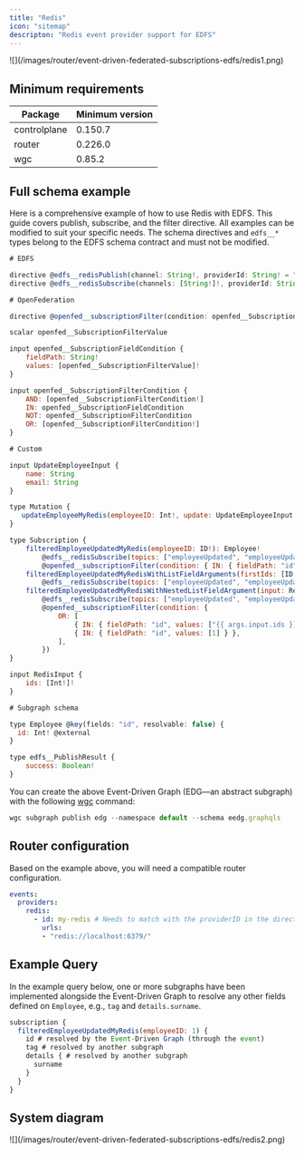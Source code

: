 ```yaml
---
title: "Redis"
icon: "sitemap"
descripton: "Redis event provider support for EDFS"
---
```


<Frame caption="Redis with EDFS">
  ![](/images/router/event-driven-federated-subscriptions-edfs/redis1.png)
</Frame>

## Minimum requirements

| Package      | Minimum version |
| ------------ | --------------- |
| controlplane | 0.150.7         |
| router       | 0.226.0         |
| wgc          | 0.85.2          |

## Full schema example

Here is a comprehensive example of how to use Redis with EDFS. This guide covers publish, subscribe, and the filter directive. All examples can be modified to suit your specific needs. The schema directives and `edfs__*` types belong to the EDFS schema contract and must not be modified.

```js
# EDFS

directive @edfs__redisPublish(channel: String!, providerId: String! = "default") on FIELD_DEFINITION
directive @edfs__redisSubscribe(channels: [String!]!, providerId: String! = "default") on FIELD_DEFINITION

# OpenFederation

directive @openfed__subscriptionFilter(condition: openfed__SubscriptionFilterCondition!) on FIELD_DEFINITION

scalar openfed__SubscriptionFilterValue

input openfed__SubscriptionFieldCondition {
    fieldPath: String!
    values: [openfed__SubscriptionFilterValue]!
}

input openfed__SubscriptionFilterCondition {
    AND: [openfed__SubscriptionFilterCondition!]
    IN: openfed__SubscriptionFieldCondition
    NOT: openfed__SubscriptionFilterCondition
    OR: [openfed__SubscriptionFilterCondition!]
}

# Custom

input UpdateEmployeeInput {
    name: String
    email: String
}

type Mutation {
   updateEmployeeMyRedis(employeeID: Int!, update: UpdateEmployeeInput!): edfs__PublishResult! @edfs__redisPublish(topic: "employeeUpdated", providerId: "my-redis")
}

type Subscription {
    filteredEmployeeUpdatedMyRedis(employeeID: ID!): Employee!
        @edfs__redisSubscribe(topics: ["employeeUpdated", "employeeUpdatedTwo"], providerId: "my-redis")
        @openfed__subscriptionFilter(condition: { IN: { fieldPath: "id", values: [1, 3, 4, 7, 11] } })
    filteredEmployeeUpdatedMyRedisWithListFieldArguments(firstIds: [ID!]!, secondIds: [ID!]!): Employee!
        @edfs__redisSubscribe(topics: ["employeeUpdated", "employeeUpdatedTwo"], providerId: "my-redis")
    filteredEmployeeUpdatedMyRedisWithNestedListFieldArgument(input: RedisInput!): Employee!
        @edfs__redisSubscribe(topics: ["employeeUpdated", "employeeUpdatedTwo"], providerId: "my-redis")
        @openfed__subscriptionFilter(condition: {
            OR: [
                { IN: { fieldPath: "id", values: ["{{ args.input.ids }}"] } },
                { IN: { fieldPath: "id", values: [1] } },
            ],
        })
}

input RedisInput {
    ids: [Int!]!
}

# Subgraph schema

type Employee @key(fields: "id", resolvable: false) {
  id: Int! @external
}

type edfs__PublishResult {
    success: Boolean!
}
```

You can create the above Event-Driven Graph (EDG—an abstract subgraph) with the following [wgc](/cli/intro) command:

```js
wgc subgraph publish edg --namespace default --schema eedg.graphqls
```

## Router configuration

Based on the example above, you will need a compatible router configuration.

<CodeGroup>

```yaml config.yaml
events:
  providers:
    redis:
      - id: my-redis # Needs to match with the providerID in the directive
        urls:
        - "redis://localhost:6379/"
```

</CodeGroup>

## Example Query

In the example query below, one or more subgraphs have been implemented alongside the Event-Driven Graph to resolve any other fields defined on `Employee`, e.g., `tag` and `details.surname`.

```js
subscription {
  filteredEmployeeUpdatedMyRedis(employeeID: 1) {
    id # resolved by the Event-Driven Graph (through the event)
    tag # resolved by another subgraph
    details { # resolved by another subgraph
      surname
    }
  }
}
```

## System diagram

<Frame>
  ![](/images/router/event-driven-federated-subscriptions-edfs/redis2.png)
</Frame>